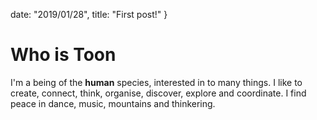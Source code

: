   date: "2019/01/28",
  title: "First post!"
}

# Who is Toon

I'm a being of the **human** species, interested in to many things. I like to create, connect, think, organise, discover, explore and coordinate.
I find peace in dance, music, mountains and thinkering.
